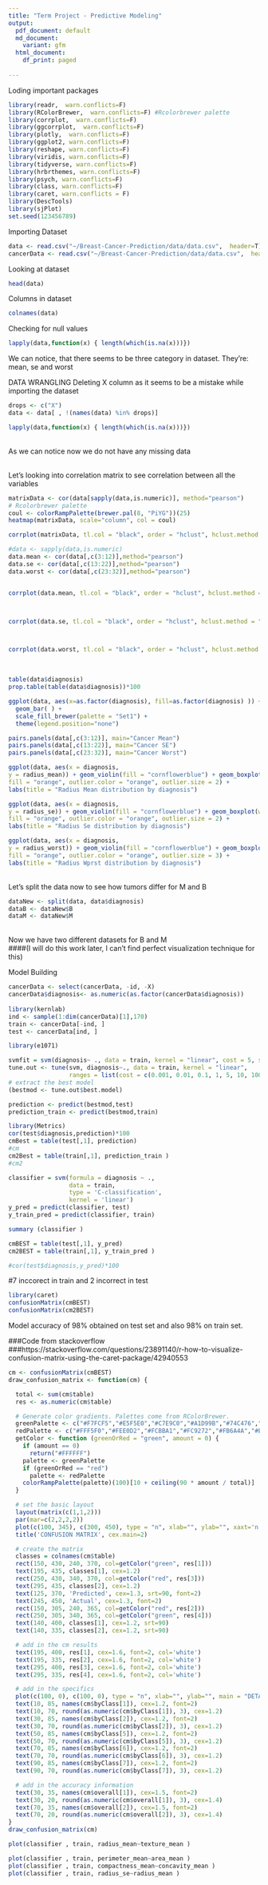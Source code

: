```yaml
---
title: "Term Project - Predictive Modeling"
output:
  pdf_document: default
  md_document:
    variant: gfm
  html_document:
    df_print: paged
    
---
```

Loding important packages 
```r
library(readr,  warn.conflicts=F)
library(RColorBrewer,  warn.conflicts=F) #Rcolorbrewer palette
library(corrplot,  warn.conflicts=F)
library(ggcorrplot,  warn.conflicts=F)
library(plotly,  warn.conflicts=F)
library(ggplot2, warn.conflicts=F)
library(reshape, warn.conflicts=F)
library(viridis, warn.conflicts=F)
library(tidyverse, warn.conflicts=F)
library(hrbrthemes, warn.conflicts=F)
library(psych, warn.conflicts=F)
library(class, warn.conflicts=F)
library(caret, warn.conflicts = F)
library(DescTools)
library(sjPlot)
set.seed(123456789)
```


Importing Dataset
```r
data <- read.csv("~/Breast-Cancer-Prediction/data/data.csv",  header=T)
cancerData <- read.csv("~/Breast-Cancer-Prediction/data/data.csv",  header=T)

```

Looking at dataset
```r
head(data)
```

Columns in dataset
```r
colnames(data)
```

Checking for null values
```r
lapply(data,function(x) { length(which(is.na(x)))})
```

We can notice, that there seems to be three category in dataset. They're: 
mean, se and worst

DATA WRANGLING 
Deleting X column as it seems to be a mistake while importing the dataset 
```r
drops <- c("X")
data <- data[ , !(names(data) %in% drops)]
```

```r
lapply(data,function(x) { length(which(is.na(x)))})
```


\
As we can notice now we do not have any missing data
\

\
Let's looking into correlation matrix to see correlation  between all the variables
\
```r
matrixData <- cor(data[sapply(data,is.numeric)], method="pearson")
# Rcolorbrewer palette
coul <- colorRampPalette(brewer.pal(8, "PiYG"))(25)
heatmap(matrixData, scale="column", col = coul)

```

```r
corrplot(matrixData, tl.col = "black", order = "hclust", hclust.method = "average", addrect = 4, tl.cex = 0.7)
```

```r
#data <- sapply(data,is.numeric)
data.mean <- cor(data[,c(3:12)],method="pearson")
data.se <- cor(data[,c(13:22)],method="pearson")
data.worst <- cor(data[,c(23:32)],method="pearson")


corrplot(data.mean, tl.col = "black", order = "hclust", hclust.method = "average", addrect = 4, tl.cex = 0.7)



corrplot(data.se, tl.col = "black", order = "hclust", hclust.method = "average", addrect = 4, tl.cex = 0.7)



corrplot(data.worst, tl.col = "black", order = "hclust", hclust.method = "average", addrect = 4, tl.cex = 0.7)
```


\
```r
table(data$diagnosis)
prop.table(table(data$diagnosis))*100
```

```r
ggplot(data, aes(x=as.factor(diagnosis), fill=as.factor(diagnosis) )) + 
  geom_bar( ) +
  scale_fill_brewer(palette = "Set1") +
  theme(legend.position="none")
```


```r
pairs.panels(data[,c(3:12)], main="Cancer Mean")
pairs.panels(data[,c(13:22)], main="Cancer SE")
pairs.panels(data[,c(23:32)], main="Cancer Worst")

```
```r
ggplot(data, aes(x = diagnosis,
y = radius_mean)) + geom_violin(fill = "cornflowerblue") + geom_boxplot(width = .01,
fill = "orange", outlier.color = "orange", outlier.size = 2) +
labs(title = "Radius Mean distribution by diagnosis")
```
```r
ggplot(data, aes(x = diagnosis,
y = radius_se)) + geom_violin(fill = "cornflowerblue") + geom_boxplot(width = .01,
fill = "orange", outlier.color = "orange", outlier.size = 2) +
labs(title = "Radius Se distribution by diagnosis")
```
```r
ggplot(data, aes(x = diagnosis,
y = radius_worst)) + geom_violin(fill = "cornflowerblue") + geom_boxplot(width = .01,
fill = "orange", outlier.color = "orange", outlier.size = 3) +
labs(title = "Radius Wprst distribution by diagnosis")
```
\
Let's split the data now to see how tumors differ for M and B
\
```r
dataNew <- split(data, data$diagnosis)
dataB <- dataNew$B
dataM <- dataNew$M
```
\
Now we have two different datasets for B and M
\
####(I will do this work later, I can't find perfect visualization technique for this)


Model Building 

```r
cancerData <- select(cancerData, -id, -X)
cancerData$diagnosis<- as.numeric(as.factor(cancerData$diagnosis))
 
library(kernlab)
ind <- sample(1:dim(cancerData)[1],170)
train <- cancerData[-ind, ]
test <- cancerData[ind, ]
```


```r
library(e1071)

svmfit = svm(diagnosis~ ., data = train, kernel = "linear", cost = 5, scale = FALSE)
tune.out <- tune(svm, diagnosis~., data = train, kernel = "linear",
                 ranges = list(cost = c(0.001, 0.01, 0.1, 1, 5, 10, 100)))
# extract the best model
(bestmod <- tune.out$best.model)
```

```r
prediction <- predict(bestmod,test)
prediction_train <- predict(bestmod,train)

```

```r
library(Metrics)
cor(test$diagnosis,prediction)*100
cmBest = table(test[,1], prediction)
#cm
cm2Best = table(train[,1], prediction_train )
#cm2

```


```r
classifier = svm(formula = diagnosis ~ .,
                 data = train,
                 type = 'C-classification',
                 kernel = 'linear')
y_pred = predict(classifier, test)
y_train_pred = predict(classifier, train)

```


```r
summary (classifier )

```



```r
cmBEST = table(test[,1], y_pred)
cm2BEST = table(train[,1], y_train_pred )

#cor(test$diagnosis,y_pred)*100

```
#7 inccorect in train and 2 incorrect in test

```r
library(caret) 
confusionMatrix(cmBEST)
confusionMatrix(cm2BEST)
```
Model accuracy of 98% obtained on test set and also 98% on train set. 

###Code from stackoverflow 
###https://stackoverflow.com/questions/23891140/r-how-to-visualize-confusion-matrix-using-the-caret-package/42940553

```r
cm <- confusionMatrix(cmBEST)
draw_confusion_matrix <- function(cm) {

  total <- sum(cm$table)
  res <- as.numeric(cm$table)

  # Generate color gradients. Palettes come from RColorBrewer.
  greenPalette <- c("#F7FCF5","#E5F5E0","#C7E9C0","#A1D99B","#74C476","#41AB5D","#238B45","#006D2C","#00441B")
  redPalette <- c("#FFF5F0","#FEE0D2","#FCBBA1","#FC9272","#FB6A4A","#EF3B2C","#CB181D","#A50F15","#67000D")
  getColor <- function (greenOrRed = "green", amount = 0) {
    if (amount == 0)
      return("#FFFFFF")
    palette <- greenPalette
    if (greenOrRed == "red")
      palette <- redPalette
    colorRampPalette(palette)(100)[10 + ceiling(90 * amount / total)]
  }

  # set the basic layout
  layout(matrix(c(1,1,2)))
  par(mar=c(2,2,2,2))
  plot(c(100, 345), c(300, 450), type = "n", xlab="", ylab="", xaxt='n', yaxt='n')
  title('CONFUSION MATRIX', cex.main=2)

  # create the matrix 
  classes = colnames(cm$table)
  rect(150, 430, 240, 370, col=getColor("green", res[1]))
  text(195, 435, classes[1], cex=1.2)
  rect(250, 430, 340, 370, col=getColor("red", res[3]))
  text(295, 435, classes[2], cex=1.2)
  text(125, 370, 'Predicted', cex=1.3, srt=90, font=2)
  text(245, 450, 'Actual', cex=1.3, font=2)
  rect(150, 305, 240, 365, col=getColor("red", res[2]))
  rect(250, 305, 340, 365, col=getColor("green", res[4]))
  text(140, 400, classes[1], cex=1.2, srt=90)
  text(140, 335, classes[2], cex=1.2, srt=90)

  # add in the cm results
  text(195, 400, res[1], cex=1.6, font=2, col='white')
  text(195, 335, res[2], cex=1.6, font=2, col='white')
  text(295, 400, res[3], cex=1.6, font=2, col='white')
  text(295, 335, res[4], cex=1.6, font=2, col='white')

  # add in the specifics 
  plot(c(100, 0), c(100, 0), type = "n", xlab="", ylab="", main = "DETAILS", xaxt='n', yaxt='n')
  text(10, 85, names(cm$byClass[1]), cex=1.2, font=2)
  text(10, 70, round(as.numeric(cm$byClass[1]), 3), cex=1.2)
  text(30, 85, names(cm$byClass[2]), cex=1.2, font=2)
  text(30, 70, round(as.numeric(cm$byClass[2]), 3), cex=1.2)
  text(50, 85, names(cm$byClass[5]), cex=1.2, font=2)
  text(50, 70, round(as.numeric(cm$byClass[5]), 3), cex=1.2)
  text(70, 85, names(cm$byClass[6]), cex=1.2, font=2)
  text(70, 70, round(as.numeric(cm$byClass[6]), 3), cex=1.2)
  text(90, 85, names(cm$byClass[7]), cex=1.2, font=2)
  text(90, 70, round(as.numeric(cm$byClass[7]), 3), cex=1.2)

  # add in the accuracy information 
  text(30, 35, names(cm$overall[1]), cex=1.5, font=2)
  text(30, 20, round(as.numeric(cm$overall[1]), 3), cex=1.4)
  text(70, 35, names(cm$overall[2]), cex=1.5, font=2)
  text(70, 20, round(as.numeric(cm$overall[2]), 3), cex=1.4)
}  
draw_confusion_matrix(cm)

```


```r

plot(classifier , train, radius_mean~texture_mean )
```

```r
plot(classifier , train, perimeter_mean~area_mean )
plot(classifier , train, compactness_mean~concavity_mean )
plot(classifier , train, radius_se~radius_mean )

```


